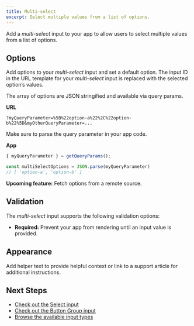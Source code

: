 ```yaml
---
title: Multi-select
excerpt: Select multiple values from a list of options.
---
```


Add a _multi-select_ input to your app to allow users to select multiple values from a list of options.

## Options

Add options to your _multi-select_ input and set a default option. The input ID in the URL template for your _multi-select_ input is replaced with the selected option’s values.

The array of options are JSON stringified and available via query params.

**URL**
```
?myQueryParameter=%5B%22option-a%22%2C%22option-b%22%5D&myOtherQueryParameter=...
```

Make sure to parse the query parameter in your app code.

**App**
```TypeScript
{ myQueryParameter } = getQueryParams();

const multiSelectOptions = JSON.parse(myQueryParameter)
// [ 'option-a', 'option-b' ]
```

<Callout>**Upcoming feature:** Fetch options from a remote source.</Callout>

## Validation

The _multi-select_ input supports the following validation options:

- **Required:** Prevent your app from rendering until an input value is provided.

## Appearance

Add helper text to provide helpful context or link to a support article for additional instructions.

## Next Steps

- [Check out the Select input](/docs/inputs/select)
- [Check out the Button Group input](/docs/inputs/button-group)
- [Browse the available input types](/docs/inputs)
